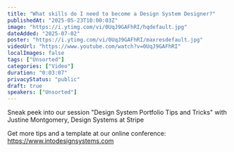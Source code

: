 ```yaml
---
title: "What skills do I need to become a Design System Designer?"
publishedAt: "2025-05-23T10:00:03Z"
image: "https://i.ytimg.com/vi/0UqJ9GAFhRI/hqdefault.jpg"
dateAdded: "2025-07-02"
poster: "https://i.ytimg.com/vi/0UqJ9GAFhRI/maxresdefault.jpg"
videoUrl: "https://www.youtube.com/watch?v=0UqJ9GAFhRI"
localImages: false
tags: ["Unsorted"]
categories: ["Video"]
duration: "0:03:07"
privacyStatus: "public"
draft: true
speakers: ["Unsorted"]
---
```

Sneak peek into our session "Design System Portfolio Tips and Tricks" with Justine Montgomery, Design Systems at Stripe

Get more tips and a template at our online conference:
https://www.intodesignsystems.com
